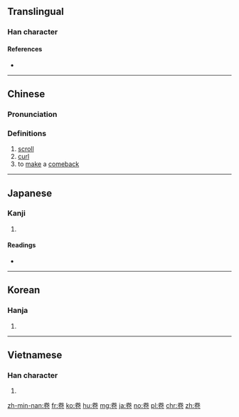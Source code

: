 {{also|巻|捲}}
==Translingual==

===Han character===
{{Han char|rn=26|rad=卩|as=06|sn=8|four=90712|canj=FQSU}}

====References====
* {{Han ref|kx=0159.230|dkj=02860|dj=0365.050|hdz=10315.030|uh=5377|ud=21367|bh=A8F7|bd=43255}}

----

==Chinese==
{{zh-forms}}

===Pronunciation===
{{zh-pron
|m=juǎn,juàn,quán
|c=gyun2,gyun3,kyun4
|mc=y
|oc=y
|ma=
|cat=n,v
}}

===Definitions===
# [[scroll]]
# [[curl]]
# to [[make]] a [[comeback]]

----

==Japanese==

===Kanji===
{{ja-kanji|grade=|rs=卩06}}

# {{defn|lang=ja|sort=卩06}}

====Readings====
* {{ja-readings|goon=[[けん]] (ken)|kanon=[[けん]] (ken)|kanyoon=[[かん]] (kan)|kun=[[まく]] (maku)}}

----

==Korean==

===Hanja===
{{ko-hanja|hangeul=[[권]]|rv=gwon|mr=kwŏn}}

# {{defn|lang=ko|sort=卩06}}

----

==Vietnamese==

===Han character===
{{vi-hantu|quyển|rs=卩06}}

# {{defn|lang=vi|sort=卩06}}

[[zh-min-nan:卷]]
[[fr:卷]]
[[ko:卷]]
[[hu:卷]]
[[mg:卷]]
[[ja:卷]]
[[no:卷]]
[[pl:卷]]
[[chr:卷]]
[[zh:卷]]
